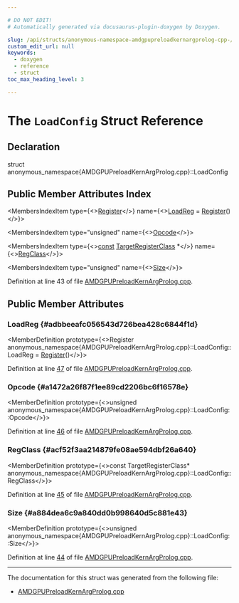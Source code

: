 ```yaml
---

# DO NOT EDIT!
# Automatically generated via docusaurus-plugin-doxygen by Doxygen.

slug: /api/structs/anonymous-namespace-amdgpupreloadkernargprolog-cpp-/loadconfig
custom_edit_url: null
keywords:
  - doxygen
  - reference
  - struct
toc_max_heading_level: 3

---
```





# The `LoadConfig` Struct Reference

<DoxygenPage pluginConfig={pluginConfig}>



## Declaration

<CodeBlock>struct anonymous_namespace{AMDGPUPreloadKernArgProlog.cpp}::LoadConfig</CodeBlock>

## Public Member Attributes Index

<MembersIndex>

<MembersIndexItem
  type={<><a href="/docs/api/classes/llvm/register">Register</a></>}
  name={<><a href="#adbbeeafc056543d726bea428c6844f1d">LoadReg</a> = <a href="/docs/api/classes/llvm/register">Register</a>()</>}>
</MembersIndexItem>

<MembersIndexItem
  type="unsigned"
  name={<><a href="#a1472a26f87f1ee89cd2206bc6f16578e">Opcode</a></>}>
</MembersIndexItem>

<MembersIndexItem
  type={<><a href="/docs/api/files/lib/lib/target/lib/target/aarch64/aarch64promoteconstant-cpp/#a90f8350fecae261c25be85d38b451bff">const</a> <a href="/docs/api/classes/llvm/targetregisterclass">TargetRegisterClass</a> &#42;</>}
  name={<><a href="#acf52f3aa214879fe08ae594dbf26a640">RegClass</a></>}>
</MembersIndexItem>

<MembersIndexItem
  type="unsigned"
  name={<><a href="#a884dea6c9a840dd0b998640d5c881e43">Size</a></>}>
</MembersIndexItem>

</MembersIndex>


Definition at line 43 of file <a href="/docs/api/files/lib/lib/target/lib/target/amdgpu/amdgpupreloadkernargprolog-cpp">AMDGPUPreloadKernArgProlog.cpp</a>.

<SectionDefinition>

## Public Member Attributes

### LoadReg {#adbbeeafc056543d726bea428c6844f1d}

<MemberDefinition
  prototype={<>Register anonymous&#95;namespace&#123;AMDGPUPreloadKernArgProlog.cpp&#125;::LoadConfig::LoadReg = <a href="/docs/api/classes/llvm/register">Register</a>()</>}>

Definition at line <a href="/docs/api/files/lib/lib/target/lib/target/amdgpu/amdgpupreloadkernargprolog-cpp/#l00047">47</a> of file <a href="/docs/api/files/lib/lib/target/lib/target/amdgpu/amdgpupreloadkernargprolog-cpp">AMDGPUPreloadKernArgProlog.cpp</a>.
</MemberDefinition>

### Opcode {#a1472a26f87f1ee89cd2206bc6f16578e}

<MemberDefinition
  prototype={<>unsigned anonymous&#95;namespace&#123;AMDGPUPreloadKernArgProlog.cpp&#125;::LoadConfig::Opcode</>}>

Definition at line <a href="/docs/api/files/lib/lib/target/lib/target/amdgpu/amdgpupreloadkernargprolog-cpp/#l00046">46</a> of file <a href="/docs/api/files/lib/lib/target/lib/target/amdgpu/amdgpupreloadkernargprolog-cpp">AMDGPUPreloadKernArgProlog.cpp</a>.
</MemberDefinition>

### RegClass {#acf52f3aa214879fe08ae594dbf26a640}

<MemberDefinition
  prototype={<>const TargetRegisterClass&#42; anonymous&#95;namespace&#123;AMDGPUPreloadKernArgProlog.cpp&#125;::LoadConfig::RegClass</>}>

Definition at line <a href="/docs/api/files/lib/lib/target/lib/target/amdgpu/amdgpupreloadkernargprolog-cpp/#l00045">45</a> of file <a href="/docs/api/files/lib/lib/target/lib/target/amdgpu/amdgpupreloadkernargprolog-cpp">AMDGPUPreloadKernArgProlog.cpp</a>.
</MemberDefinition>

### Size {#a884dea6c9a840dd0b998640d5c881e43}

<MemberDefinition
  prototype={<>unsigned anonymous&#95;namespace&#123;AMDGPUPreloadKernArgProlog.cpp&#125;::LoadConfig::Size</>}>

Definition at line <a href="/docs/api/files/lib/lib/target/lib/target/amdgpu/amdgpupreloadkernargprolog-cpp/#l00044">44</a> of file <a href="/docs/api/files/lib/lib/target/lib/target/amdgpu/amdgpupreloadkernargprolog-cpp">AMDGPUPreloadKernArgProlog.cpp</a>.
</MemberDefinition>

</SectionDefinition>

<hr/>

The documentation for this struct was generated from the following file:

<ul>
<li><a href="/docs/api/files/lib/lib/target/lib/target/amdgpu/amdgpupreloadkernargprolog-cpp">AMDGPUPreloadKernArgProlog.cpp</a></li>
</ul>

</DoxygenPage>
